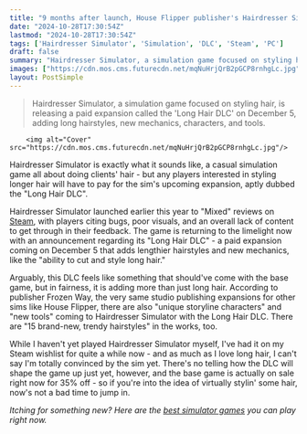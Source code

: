 ```yaml
---
title: "9 months after launch, House Flipper publisher's Hairdresser Simulator is bafflingly charging players extra for new 'Long Hair DLC'"
date: "2024-10-28T17:30:54Z"
lastmod: "2024-10-28T17:30:54Z"
tags: ['Hairdresser Simulator', 'Simulation', 'DLC', 'Steam', 'PC']
draft: false
summary: "Hairdresser Simulator, a simulation game focused on styling hair, is releasing a paid expansion called the 'Long Hair DLC' on December 5, adding long hairstyles, new mechanics, characters, and tools."
images: ["https://cdn.mos.cms.futurecdn.net/mqNuHrjQrB2pGCP8rnhgLc.jpg"]
layout: PostSimple
---
```

> Hairdresser Simulator, a simulation game focused on styling hair, is releasing a paid expansion called the 'Long Hair DLC' on December 5, adding long hairstyles, new mechanics, characters, and tools.


        <img alt="Cover" src="https://cdn.mos.cms.futurecdn.net/mqNuHrjQrB2pGCP8rnhgLc.jpg"/>
        
Hairdresser Simulator is exactly what it sounds like, a casual simulation game all about doing clients' hair - but any players interested in styling longer hair will have to pay for the sim's upcoming expansion, aptly dubbed the "Long Hair DLC".

Hairdresser Simulator launched earlier this year to "Mixed" reviews on [<u>Steam</u>](https://store.steampowered.com/app/1330560/Hairdresser_Simulator/), with players citing bugs, poor visuals, and an overall lack of content to get through in their feedback. The game is returning to the limelight now with an announcement regarding its "Long Hair DLC" - a paid expansion coming on December 5 that adds lengthier hairstyles and new mechanics, like the "ability to cut and style long hair."

Arguably, this DLC feels like something that should've come with the base game, but in fairness, it is adding more than just long hair. According to publisher Frozen Way, the very same studio publishing expansions for other sims like House Flipper, there are also "unique storyline characters" and "new tools" coming to Hairdresser Simulator with the Long Hair DLC. There are "15 brand-new, trendy hairstyles" in the works, too.

While I haven't yet played Hairdresser Simulator myself, I've had it on my Steam wishlist for quite a while now - and as much as I love long hair, I can't say I'm totally convinced by the sim yet. There's no telling how the DLC will shape the game up just yet, however, and the base game is actually on sale right now for 35% off - so if you're into the idea of virtually stylin' some hair, now's not a bad time to jump in.

*Itching for something new? Here are the *[<u><em>best simulator games</em></u>](https://www.gamesradar.com/best-sim-games/)* you can play right now.*
        